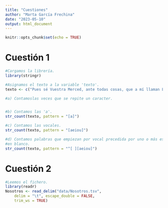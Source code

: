 ```yaml
---
title: "Cuestiones"
author: "Marta García Frechina"
date: "2023-05-10"
output: html_document
---
```


```r
knitr::opts_chunk$set(echo = TRUE)
```

# Cuestión 1
```r
#Cargamos la librería.
library(stringr)

#Asignamos el texto a la variable 'texto'.
texto <- c("Pues sé Vuestra Merced, ante todas cosas, que a mí llaman Lázaro de Tormes, hijo de Tomé González y de Antona Pérez, naturales de Tejares, aldea de Salamanca. Mi nacimiento fue dentro del río Tormes, por la que causa tomó el sobrenombre; y fue de este modo: mi padre, que Dios perdone, tenía cargo de proveer una molida de una aceña que está ribera de aquel río, en la que fue molinero más de quince años; y, estando mi madre una noche en la aceña, preñada de mí, tomóle el parto y parióme allí. De modo que con verdad me puedo decir nacido en el río. Pues siendo yo niño de ocho años, achacaron a mi padre ciertas sangrías mal hechas en los costales de los que allí a molir venían, por lo que fue prisionero, y confesó y no negó, y padeció persecución por justicia. Espero en Dios que está en la gloria, pues el Evangelio les llama bienaventurados. En ese tiempo se hizo cierta armada contra moros, entre los cuales fue mi padre (que en la sazón estaba desterrado por el desastre ya dicho), con cargo de acemilero de un caballero que allá fue. Y como su señor, como leal criado, termina su vida. Mi viuda madre, como sin marido y sin abrigo se viese, determinó arrimarse a los buenos por ser uno de ellos, y vínose a vivir en la ciudad y alquiló una casilla y metióse a guisar de comer a ciertos estudiantes, y lavaba la ropa a ciertos mozos de caballos del comendador de la Magdalena, por lo que fue frecuentando las caballerizas.” feneción su vida. Mi viuda madre, como sin marido y sin abrigo se viese, determinó arrimarse a los buenos por ser uno de ellos, y vínose a vivir en la ciudad y alquiló una casilla y metióse a guisar de comer a ciertos estudiantes, y lavaba la ropa a ciertos mozos de caballos del comendador de la Magdalena, por lo que fue frecuentando las caballerizas.” feneción su vida. Mi viuda madre, como sin marido y sin abrigo se viese, determinó arrimarse a los buenos por ser uno de ellos, y vínose a vivir en la ciudad y alquiló una casilla y metióse a guisar de comer a ciertos estudiantes, y lavaba la ropa a ciertos mozos de caballos del comendador de la Magdalena, por lo que fue frecuentando las caballerizas.")

#a) Contamoslas veces que se repite un caracter.


#b) Contamos las 'a'.
str_count(texto, pattern = "[a]")

#c) Contamos las vocales.
str_count(texto, pattern = "[aeiou]")

#d) Contamos palabras que empiezan por vocal precedida por uno o más espacios
#en blanco.
str_count(texto, pattern = "^[ ][aeiou]")
```
# Cuestión 2
```r
#Leemos el fichero.
library(readr)
Nosotros <- read_delim("data/Nosotros.tsv", 
    delim = "\t", escape_double = FALSE, 
    trim_ws = TRUE)


```








